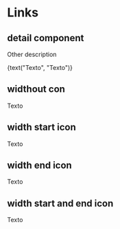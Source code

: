 


<Meta title="Atoms/Link" component={Link} />

# Links

## detail component

Other description

<Preview>
  <Story name="standard" parameters={{ decorators: [withKnobs, withA11y] }}>
    <Link
      href={text("href", "http://www.tiendanube.com")}
      target = "_blank"
      onClick={action("onClick")}
      start="Facebook"
      end="LongArrowRight"
      color={select("Color", ["default", "secondary", "light"])}
    >
      {text("Texto", "Texto")}
    </Link>
  </Story>
</Preview>

<Props of={Link} />

## widthout con

<Preview withToolbar>
  <Story
    name="widthout icon"
  >
     <Link
      href={"http://www.tiendanube.com"}
      target = "_blank"
    >
      Texto
    </Link>
  </Story>
</Preview>

## width start icon

<Preview withToolbar>
  <Story
    name="width start icon"
  >
     <Link
      href={"http://www.tiendanube.com"}
      target = "_blank"
      start = "Facebook"
    >
      Texto
    </Link>
  </Story>
</Preview>

## width end icon

<Preview withToolbar>
  <Story
    name="width end icon"
  >
     <Link
      href = {"http://www.tiendanube.com"}
      target = "_blank"
      end = "LongArrowRight"
    >
      Texto
    </Link>
  </Story>
</Preview>

## width start and end icon

<Preview withToolbar>
  <Story
    name="width start and end icon"
  >
     <Link
      href = {"http://www.tiendanube.com"}
      target = "_blank"
      start = "Facebook"
      end = "LongArrowRight"
    >
      Texto
    </Link>
  </Story>
</Preview>
